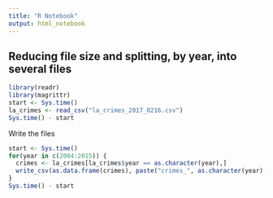 ```yaml
---
title: "R Notebook"
output: html_notebook
---
```


## Reducing file size and splitting, by year, into several files

```r
library(readr)
library(magrittr)
start <- Sys.time()
la_crimes <- read_csv("la_crimes_2017_0216.csv")
Sys.time() - start
```

Write the files
```r
start <- Sys.time()
for(year in c(2004:2015)) {
  crimes <- la_crimes[la_crimes$year == as.character(year),]
  write_csv(as.data.frame(crimes), paste("crimes_", as.character(year), ".csv", sep=""))
}
Sys.time() - start
```
